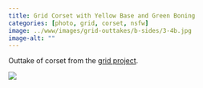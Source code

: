 ```yaml
---
title: Grid Corset with Yellow Base and Green Boning
categories: [photo, grid, corset, nsfw]
image: ../www/images/grid-outtakes/b-sides/3-4b.jpg
image-alt: ""
---
```


Outtake of corset from the [grid project](/posts/2025-01-27_grid-project.html).

![](../www/images/grid-outtakes/b-sides/3-4b.jpg)

